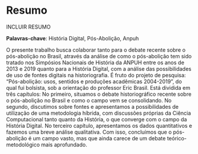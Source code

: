 # Resumo {.unnumbered}

INCLUIR RESUMO

**Palavras-chave**: História Digital, Pós-Abolição, Anpuh

O presente trabalho busca colaborar tanto para o debate recente sobre o pós-abolição no Brasil, através da análise de como o pós-abolição tem sido tratado nos Simpósios Nacionais de História da ANPUH entre os anos de 2013 e 2019 quanto para a História Digital, com a análise das possibilidades de uso de fontes digitais na historiografia. É fruto do projeto de pesquisa: “Pós-abolição: usos, sentidos e produções acadêmicas 2004-2019”, do qual fui bolsista, sob a orientação do professor Eric Brasil. Está dividida em três capítulos: No primeiro, situamos o debate historiográfico recente sobre o pós-abolição no Brasil e como o campo vem se consolidando. No segundo, discutimos sobre fontes e apresentamos a possibilidades de utilização de uma metodologia híbrida, com discussões próprias da Ciência Computacional tanto quanto da História, o que converge com o campo da História Digital. No terceiro capítulo, apresentamos os dados quantitativos e fazemos uma breve análise qualitativa. Com isso, concluímos que o pós-abolição é um campo vasto, mas que ainda carece de um debate teórico-metodológico mais aprofundado.
